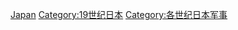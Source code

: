 {{portal|日本|軍事}}
{{category pair|18世紀日本軍事|20世紀日本軍事}}
[[Category:19世紀各國軍事史|Japan]]
[[Category:19世纪日本|Category:19世纪日本]]
[[Category:各世纪日本军事|Category:各世纪日本军事]]